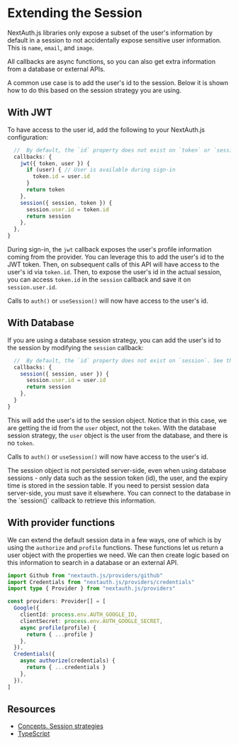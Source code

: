 
# Extending the Session

NextAuth.js libraries only expose a subset of the user's information by default in a session to not accidentally expose sensitive user information.
This is `name`, `email`, and `image`.

<Callout type="info">
  All callbacks are async functions, so you can also get extra information from
  a database or external APIs.
</Callout>

A common use case is to add the user's id to the session. Below it is shown how to do this based on the session strategy you are using.

## With JWT

To have access to the user id, add the following to your NextAuth.js configuration:

```ts filename="auth.ts"
  //  By default, the `id` property does not exist on `token` or `session`. See the [TypeScript](https://auth.khulnasoft.com/getting-started/typescript) on how to add it.
  callbacks: {
    jwt({ token, user }) {
      if (user) { // User is available during sign-in
        token.id = user.id
      }
      return token
    },
    session({ session, token }) {
      session.user.id = token.id
      return session
    },
  },
}
```

During sign-in, the `jwt` callback exposes the user's profile information coming from the provider.
You can leverage this to add the user's id to the JWT token. Then, on subsequent calls of this API will have access to the user's id via `token.id`.
Then, to expose the user's id in the actual session, you can access `token.id` in the `session` callback and save it on `session.user.id`.

Calls to `auth()` or `useSession()` will now have access to the user's id.

## With Database

If you are using a database session strategy, you can add the user's id to the session by modifying the `session` callback:

```ts filename="auth.ts"
  //  By default, the `id` property does not exist on `session`. See the [TypeScript](https://auth.khulnasoft.com/getting-started/typescript) on how to add it.
  callbacks: {
    session({ session, user }) {
      session.user.id = user.id
      return session
    },
  }
}
```

This will add the user's id to the session object. Notice that in this case, we are getting the id from the `user` object, not the `token`.
With the database session strategy, the `user` object is the user from the database, and there is no `token`.

Calls to `auth()` or `useSession()` will now have access to the user's id.

<Callout type="warning">
  The session object is not persisted server-side, even when using database
  sessions - only data such as the session token (id), the user, and the expiry
  time is stored in the session table. If you need to persist session data
  server-side, you must save it elsewhere. You can connect to the database in
  the `session()` callback to retrieve this information.
</Callout>

## With provider functions

We can extend the default session data in a few ways, one of which is by using the `authorize` and `profile` functions. These functions let us return a user object with the properties we need. We can then create logic based on this information to search in a database or an external API.

```ts
import Github from "nextauth.js/providers/github"
import Credentials from "nextauth.js/providers/credentials"
import type { Provider } from "nextauth.js/providers"

const providers: Provider[] = [
  Google({
    clientId: process.env.AUTH_GOOGLE_ID,
    clientSecret: process.env.AUTH_GOOGLE_SECRET,
    async profile(profile) {
      return { ...profile }
    },
  }),
  Credentials({
    async authorize(credentials) {
      return { ...credentials }
    },
  }),
]
```

## Resources

- [Concepts. Session strategies](/concepts/session-strategies)
- [TypeScript](/getting-started/typescript)
